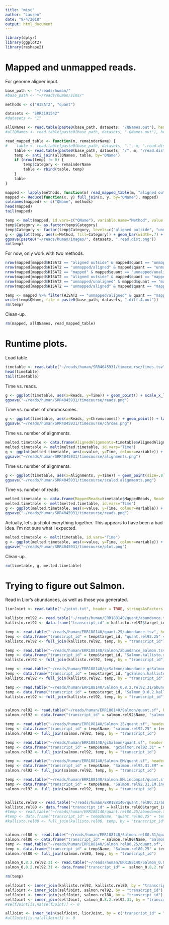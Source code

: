 ```yaml
---
title: "misc"
author: "Lauren"
date: "9/4/2018"
output: html_document
---
```


```r
library(dplyr)
library(ggplot2)
library(reshape2)
```

# Mapped and unmapped reads.

For genome aligner input.

```r
base_path <- "~/reads/human/"
#base_path <- "~/reads/human/sims/"

methods <- c("HISAT2", "quant")

datasets <- "SRR3191542"
#datasets <- "1"
```

```r
allQNames <- read.table(paste0(base_path, datasets, "/QNames.out"), header=FALSE, col.names=c("QName"), stringsAsFactors=FALSE)
#allQNames <- read.table(paste0(base_path, datasets, ".QNames.out"), header=FALSE, col.names=c("QName"), stringsAsFactors=FALSE)
```

```r
read_mapped_table <- function(m, remainderName) {
#    table <- read.table(paste0(base_path, datasets, ".", m, ".read.dist.tsv"), header=FALSE, col.names=c("QName", "Category"), sep='\t', stringsAsFactors=FALSE)
    table <- read.table(paste0(base_path, datasets, "/", m, "/read.dist.tsv"), header=FALSE, col.names=c("QName", "Category"), sep='\t', stringsAsFactors=FALSE)
    temp <- anti_join(allQNames, table, by="QName")
    if (nrow(temp) != 0) {
        temp$Category <- remainderName
        table <- rbind(table, temp)
    }
    table
}
```

```r
mapped <- lapply(methods, function(m) read_mapped_table(m, "aligned outside"))
mapped <- Reduce(function(x, y) full_join(x, y, by="QName"), mapped)
colnames(mapped) <- c("QName", methods)
head(mapped)
tail(mapped)
```

```r
temp <- melt(mapped, id.vars=c("QName"), variable.name="Method", value.name="Category")
temp$Category <- as.factor(temp$Category)
temp$Category <- factor(temp$Category, levels=c("aligned outside", "unmapped/unaligned", "unmapped/aligned", "mapped"))
g <- ggplot(temp, aes(x=Method, fill=Category)) + geom_bar(width=.7) + scale_fill_manual(values=c("#CACFD2", "#E74C3C", "#F7DC6F", "#82E0AA")) + geom_text(stat='count', aes(label=..count..), position = position_stack(vjust = 0.5))
ggsave(paste0("~/reads/human/images/", datasets, ".read.dist.png"))
rm(temp)
```

For now, only work with two methods.

```r
nrow(mapped[mapped$HISAT2 == "aligned outside" & mapped$quant == "unmapped/unaligned",])
nrow(mapped[mapped$HISAT2 == "unmapped/aligned" & mapped$quant == "unmapped/unaligned",])
nrow(mapped[mapped$HISAT2 == "mapped" & mapped$quant == "unmapped/unaligned",])
nrow(mapped[mapped$HISAT2 == "aligned outside" & mapped$quant == "mapped",])
nrow(mapped[mapped$HISAT2 == "unmapped/unaligned" & mapped$quant == "mapped",])
nrow(mapped[mapped$HISAT2 == "unmapped/aligned" & mapped$quant == "mapped",])
```

```r
temp <- mapped %>% filter(HISAT2 == "unmapped/aligned" & quant == "mapped")
write(temp$QName, file = paste0(base_path, datasets, ".diff.4.out"))
rm(temp)
```

Clean-up.

```r
rm(mapped, allQNames, read_mapped_table)
```

# Runtime plots.
Load table.

```r
timetable <- read.table("~/reads/human/SRR4045931/timecourse/times.tsv", header=TRUE, sep='\t')
head(timetable)
tail(timetable)
```

Time vs. reads.

```r
g <- ggplot(timetable, aes(x=Reads, y=Time)) + geom_point() + scale_x_log10("log10(# reads mapped)") + labs(title="Runtime vs. number of reads")
ggsave("~/reads/human/SRR4045931/timecourse/reads.png")
```

Time vs. number of chromosomes.

```r
g <- ggplot(timetable, aes(x=Reads, y=Chromosomes)) + geom_point() + labs(title="Runtime vs. number of chromosomes")
ggsave("~/reads/human/SRR4045931/timecourse/chroms.png")
```

Time vs. number of alignments.

```r
melted.timetable <- data.frame(AlignedAlignments=timetable$AlignedAlignments, Alignments=timetable$Alignments, Time=timetable$Time)
melted.timetable <- melt(melted.timetable, id.vars="Time")
g <- ggplot(melted.timetable, aes(x=value, y=Time, colour=variable)) + geom_point() + labs(title="Runtime vs. number of alignments")
ggsave("~/reads/human/SRR4045931/timecourse/alignments.png")
```

Time vs. number of alignments.

```r
g <- ggplot(timetable, aes(x=Alignments, y=Time)) + geom_point(size=.8) + labs(title="Runtime vs. number of alignments") + scale_x_log10("Number of alignments (log10)") + scale_y_log10("Time (log10 sec)")
ggsave("~/reads/human/SRR4045931/timecourse/scaled.alignments.png")
```

Time vs. number of reads

```r
melted.timetable <- data.frame(MappedReads=timetable$MappedReads, Reads=timetable$Reads, Time=timetable$Time)
melted.timetable <- melt(melted.timetable, id.vars="Time")
g <- ggplot(melted.timetable, aes(x=value, y=Time, colour=variable)) + geom_point() + labs(title="Runtime vs. number of reads")
ggsave("~/reads/human/SRR4045931/timecourse/reads.png")
```

Actually, let's just plot everything together.
This appears to have been a bad idea. I'm not sure what I expected.

```r
melted.timetable <- melt(timetable, id.vars="Time")
g <- ggplot(melted.timetable, aes(x=value, y=Time, colour=variable)) + geom_point() + labs(title="Runtime vs. everything") + scale_x_log10("Value (log10") + scale_y_log10("Time (log10 sec)")
ggsave("~/reads/human/SRR4045931/timecourse/plot.png")
```

Clean-up.

```r
rm(timetable, g, melted.timetable)
```

# Trying to figure out Salmon.

Read in Lior's abundances, as well as those you generated.

```r
liorJoint <- read.table("~/joint.txt", header = TRUE, stringsAsFactors = FALSE)

kallisto.rel92 <- read.table("~/reads/human/ERR188140/quant/abundance.tsv", header = TRUE, sep = '\t', stringsAsFactors = FALSE)
kallisto.rel92 <- data.frame("transcript_id" = kallisto.rel92$target_id, "quant.rel92.31" = kallisto.rel92$est_counts)

temp <- read.table("~/reads/human/ERR188140/quant.25/abundance.tsv", header = TRUE, sep = '\t', stringsAsFactors = FALSE)
temp <- data.frame("transcript_id" = temp$target_id, "quant.rel92.25" = temp$est_counts)
kallisto.rel92 <- full_join(kallisto.rel92, temp, by = "transcript_id")

temp <- read.table("~/reads/human/ERR188140/Salmon/abundance_Salmon.tsv", header = TRUE, sep = '\t', stringsAsFactors = FALSE)
temp <- data.frame("transcript_id" = temp$target_id, "Salmon.kallisto.rel92.31" = temp$est_counts)
kallisto.rel92 <- full_join(kallisto.rel92, temp, by = "transcript_id")

temp <- read.table("~/reads/human/ERR188140/gcSalmon/abundance_gcSalmon.tsv", header = TRUE, sep = '\t', stringsAsFactors = FALSE)
temp <- data.frame("transcript_id" = temp$target_id, "gcSalmon.kallisto.rel92.31" = temp$est_counts)
kallisto.rel92 <- full_join(kallisto.rel92, temp, by = "transcript_id")

temp <- read.table("~/reads/human/ERR188140/Salmon_0.8.2.rel92.31/abundance_Salmon_0.8.2.rel92.31.tsv", header = TRUE, sep = '\t', stringsAsFactors = FALSE)
temp <- data.frame("transcript_id" = temp$target_id, "Salmon_0.8.2.kallisto.rel92.31" = temp$est_counts)
kallisto.rel92 <- full_join(kallisto.rel92, temp, by = "transcript_id")


salmon.rel92 <- read.table("~/reads/human/ERR188140/Salmon/quant.sf", header = TRUE, sep = '\t', stringsAsFactors = FALSE)
salmon.rel92 <- data.frame("transcript_id" = salmon.rel92$Name, "salmon.rel92.31" = salmon.rel92$NumReads)

temp <- read.table("~/reads/human/ERR188140/Salmon.25/quant.sf", header = TRUE, sep = '\t', stringsAsFactors = FALSE)
temp <- data.frame("transcript_id" = temp$Name, "salmon.rel92.25" = temp$NumReads)
salmon.rel92 <- full_join(salmon.rel92, temp, by = "transcript_id")

temp <- read.table("~/reads/human/ERR188140/gcSalmon/quant.sf", header = TRUE, sep = '\t', stringsAsFactors = FALSE)
temp <- data.frame("transcript_id" = temp$Name, "gcSalmon.rel92.31" = temp$NumReads)
salmon.rel92 <- full_join(salmon.rel92, temp, by = "transcript_id")

temp <- read.table("~/reads/human/ERR188140/Salmon.EM/quant.sf", header = TRUE, sep = '\t', stringsAsFactors = FALSE)
temp <- data.frame("transcript_id" = temp$Name, "Salmon.rel92.31.EM" = temp$NumReads)
salmon.rel92 <- full_join(salmon.rel92, temp, by = "transcript_id")

temp <- read.table("~/reads/human/ERR188140/Salmon.EM.incompat/quant.sf", header = TRUE, sep = '\t', stringsAsFactors = FALSE)
temp <- data.frame("transcript_id" = temp$Name, "Salmon.rel92.31.EM.incompat" = temp$NumReads)
salmon.rel92 <- full_join(salmon.rel92, temp, by = "transcript_id")


kallisto.rel80 <- read.table("~/reads/human/ERR188140/quant.rel80.31/abundance.tsv", header = TRUE, sep = '\t', stringsAsFactors = FALSE)
kallisto.rel80 <- data.frame("transcript_id" = kallisto.rel80$target_id, "kallisto.rel80.31" = kallisto.rel80$est_counts)
#temp <- read.table("~/reads/human/ERR188140/quant.rel80.25/abundance.tsv", header = TRUE, sep = '\t', stringsAsFactors = FALSE)
#temp <- data.frame("transcript_id" = temp$Name, "quant.rel80.25" = temp$NumReads)
#kallisto.rel80 <- full_join(kallisto.rel80, temp, by = "transcript_id")


salmon.rel80 <- read.table("~/reads/human/ERR188140/Salmon.rel80.31/quant.sf", header = TRUE, sep = '\t', stringsAsFactors = FALSE)
salmon.rel80 <- data.frame("transcript_id" = salmon.rel80$Name, "Salmon.rel80.31" = salmon.rel80$NumReads)
temp <- read.table("~/reads/human/ERR188140/Salmon.rel80.25/quant.sf", header = TRUE, sep = '\t', stringsAsFactors = FALSE)
temp <- data.frame("transcript_id" = temp$Name, "Salmon.rel80.25" = temp$NumReads)
salmon.rel80 <- full_join(salmon.rel80, temp, by = "transcript_id")

salmon_0.8.2.rel92.31 <- read.table("~/reads/human/ERR188140/Salmon_0.8.2.rel92.31/quant.sf", header = TRUE, stringsAsFactors = FALSE)
salmon_0.8.2.rel92.31 <- data.frame("transcript_id" =  salmon_0.8.2.rel92.31$Name, "salmon_0.8.2.rel92.31" = salmon_0.8.2.rel92.31$NumReads)

rm(temp)

selfJoint <- inner_join(kallisto.rel92, kallisto.rel80, by = "transcript_id")
selfJoint <- inner_join(selfJoint, salmon.rel92, by = "transcript_id")
selfJoint <- inner_join(selfJoint, salmon.rel80, by = "transcript_id")
selfJoint <- inner_join(selfJoint, salmon_0.8.2.rel92.31, by = "transcript_id")
#selfJoint[is.na(selfJoint)] <- 0

allJoint <- inner_join(selfJoint, liorJoint, by = c("transcript_id" = "transcript"))
#allJoint[is.na(allJoint)] <- 0
```